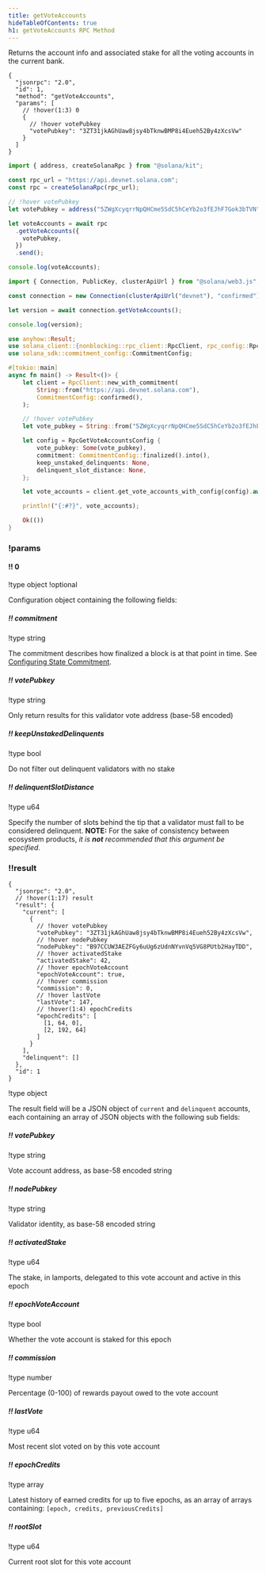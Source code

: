```yaml
---
title: getVoteAccounts
hideTableOfContents: true
h1: getVoteAccounts RPC Method
---
```


Returns the account info and associated stake for all the voting accounts in the
current bank.

<APIMethod>

```jsonc !!request curl
{
  "jsonrpc": "2.0",
  "id": 1,
  "method": "getVoteAccounts",
  "params": [
    // !hover(1:3) 0
    {
      // !hover votePubkey
      "votePubkey": "3ZT31jkAGhUaw8jsy4bTknwBMP8i4Eueh52By4zXcsVw"
    }
  ]
}
```

```ts !!request title="Kit"
import { address, createSolanaRpc } from "@solana/kit";

const rpc_url = "https://api.devnet.solana.com";
const rpc = createSolanaRpc(rpc_url);

// !hover votePubkey
let votePubkey = address("5ZWgXcyqrrNpQHCme5SdC5hCeYb2o3fEJhF7Gok3bTVN");

let voteAccounts = await rpc
  .getVoteAccounts({
    votePubkey,
  })
  .send();

console.log(voteAccounts);
```

```ts !!request title="web3.js"
import { Connection, PublicKey, clusterApiUrl } from "@solana/web3.js";

const connection = new Connection(clusterApiUrl("devnet"), "confirmed");

let version = await connection.getVoteAccounts();

console.log(version);
```

```rs !!request title="Rust"
use anyhow::Result;
use solana_client::{nonblocking::rpc_client::RpcClient, rpc_config::RpcGetVoteAccountsConfig};
use solana_sdk::commitment_config::CommitmentConfig;

#[tokio::main]
async fn main() -> Result<()> {
    let client = RpcClient::new_with_commitment(
        String::from("https://api.devnet.solana.com"),
        CommitmentConfig::confirmed(),
    );

    // !hover votePubkey
    let vote_pubkey = String::from("5ZWgXcyqrrNpQHCme5SdC5hCeYb2o3fEJhF7Gok3bTVN");

    let config = RpcGetVoteAccountsConfig {
        vote_pubkey: Some(vote_pubkey),
        commitment: CommitmentConfig::finalized().into(),
        keep_unstaked_delinquents: None,
        delinquent_slot_distance: None,
    };

    let vote_accounts = client.get_vote_accounts_with_config(config).await?;

    println!("{:#?}", vote_accounts);

    Ok(())
}
```

### !params

#### !! 0

!type object
!optional

Configuration object containing the following fields:

##### !! commitment

!type string

The commitment describes how finalized a block is at that point in time. See
[Configuring State Commitment](/docs/rpc#configuring-state-commitment).

##### !! votePubkey

!type string

Only return results for this validator vote address (base-58 encoded)

##### !! keepUnstakedDelinquents

!type bool

Do not filter out delinquent validators with no stake

##### !! delinquentSlotDistance

!type u64

Specify the number of slots behind the tip that a validator must fall to be
considered delinquent. **NOTE:** For the sake of consistency between ecosystem
products, _it is **not** recommended that this argument be specified._

### !!result

```jsonc !response
{
  "jsonrpc": "2.0",
  // !hover(1:17) result
  "result": {
    "current": [
      {
        // !hover votePubkey
        "votePubkey": "3ZT31jkAGhUaw8jsy4bTknwBMP8i4Eueh52By4zXcsVw",
        // !hover nodePubkey
        "nodePubkey": "B97CCUW3AEZFGy6uUg6zUdnNYvnVq5VG8PUtb2HayTDD",
        // !hover activatedStake
        "activatedStake": 42,
        // !hover epochVoteAccount
        "epochVoteAccount": true,
        // !hover commission
        "commission": 0,
        // !hover lastVote
        "lastVote": 147,
        // !hover(1:4) epochCredits
        "epochCredits": [
          [1, 64, 0],
          [2, 192, 64]
        ]
      }
    ],
    "delinquent": []
  },
  "id": 1
}
```

!type object

The result field will be a JSON object of `current` and `delinquent` accounts,
each containing an array of JSON objects with the following sub fields:

##### !! votePubkey

!type string

Vote account address, as base-58 encoded string

##### !! nodePubkey

!type string

Validator identity, as base-58 encoded string

##### !! activatedStake

!type u64

The stake, in lamports, delegated to this vote account and active in this epoch

##### !! epochVoteAccount

!type bool

Whether the vote account is staked for this epoch

##### !! commission

!type number

Percentage (0-100) of rewards payout owed to the vote account

##### !! lastVote

!type u64

Most recent slot voted on by this vote account

##### !! epochCredits

!type array

Latest history of earned credits for up to five epochs, as an array of arrays
containing: `[epoch, credits, previousCredits]`

##### !! rootSlot

!type u64

Current root slot for this vote account

</APIMethod>
